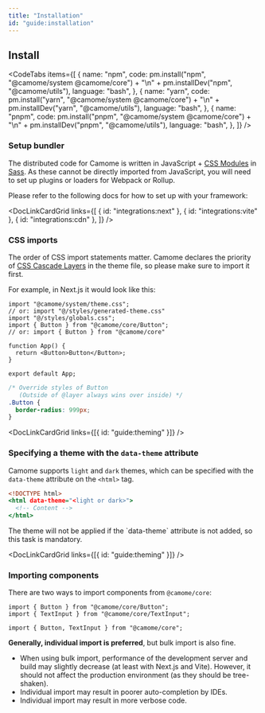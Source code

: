 ```yaml
---
title: "Installation"
id: "guide:installation"
---
```


## Install

<CodeTabs
  items={[
    {
      name: "npm",
      code:
        pm.install("npm", "@camome/system @camome/core") +
        "\n" +
        pm.installDev("npm", "@camome/utils"),
      language: "bash",
    },
    {
      name: "yarn",
      code:
        pm.install("yarn", "@camome/system @camome/core") +
        "\n" +
        pm.installDev("yarn", "@camome/utils"),
      language: "bash",
    },
    {
      name: "pnpm",
      code:
        pm.install("pnpm", "@camome/system @camome/core") +
        "\n" +
        pm.installDev("pnpm", "@camome/utils"),
      language: "bash",
    },
  ]}
/>

### Setup bundler

The distributed code for Camome is written in JavaScript + [CSS Modules](https://github.com/css-modules/css-modules) in [Sass](https://sass-lang.com/). As these cannot be directly imported from JavaScript, you will need to set up plugins or loaders for Webpack or Rollup.

Please refer to the following docs for how to set up with your framework:

<DocLinkCardGrid
  links={[
    { id: "integrations:next" },
    { id: "integrations:vite" },
    { id: "integrations:cdn" },
  ]}
/>

### CSS imports

The order of CSS import statements matter. Camome declares the priority of [CSS Cascade Layers](https://developer.mozilla.org/ja/docs/Web/CSS/@layer) in the theme file, so please make sure to import it first.

For example, in Next.js it would look like this:

```tsx:_app.tsx
import "@camome/system/theme.css";
// or: import "@/styles/generated-theme.css"
import "@/styles/globals.css";
import { Button } from "@camome/core/Button";
// or: import { Button } from "@camome/core"

function App() {
  return <Button>Button</Button>;
}

export default App;
```

```css:globals.css
/* Override styles of Button
   (Outside of @layer always wins over inside) */
.Button {
  border-radius: 999px;
}
```

<DocLinkCardGrid links={[{ id: "guide:theming" }]} />

### Specifying a theme with the `data-theme` attribute

Camome supports `light` and `dark` themes, which can be specified with the `data-theme` attribute on the `<html>` tag.

```html:index.html
<!DOCTYPE html>
<html data-theme="<light or dark>">
  <!-- Content -->
</html>
```

<Message status="warn">
  The theme will not be applied if the `data-theme` attribute is not added, so
  this task is mandatory.
</Message>

<DocLinkCardGrid links={[{ id: "guide:theming" }]} />

### Importing components

There are two ways to import components from `@camome/core`:

```tsx:individual-import.tsx
import { Button } from "@camome/core/Button";
import { TextInput } from "@camome/core/TextInput";
```

```tsx:bulk-import.tsx
import { Button, TextInput } from "@camome/core";
```

**Generally, individual import is preferred**, but bulk import is also fine.

- When using bulk import, performance of the development server and build may slightly decrease (at least with Next.js and Vite). However, it should not affect the production environment (as they should be tree-shaken).
- Individual import may result in poorer auto-completion by IDEs.
- Individual import may result in more verbose code.
